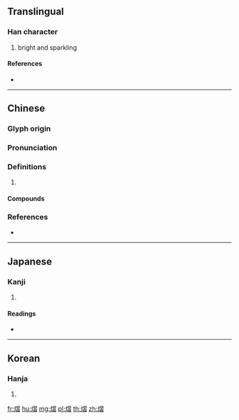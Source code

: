 {{character info/new}}
==Translingual==

===Han character===
{{Han char|rn=86|rad=火|as=11|sn=15|four=97862|canj=FSMA}}

# bright and sparkling

====References====
* {{Han ref|kx=0680.220|dkj=19333|dj=1092.010|hdz=32230.030|uh=71A0|ud=29088|bh=E666|bd=58982}}

----

==Chinese==
{{zh-forms}}

===Glyph origin===
{{Han etym}}

===Pronunciation===
{{zh-pron
|m=yì
|c=jap6,saap6,jap1
|mc=y
|oc=y
|cat=
}}
{{zh-attn-split}}

===Definitions===
{{zh-hanzi}}

# {{rfdef|zh}}

====Compounds====
{{zh-der|熠熠閃亮|熠沒|熠熠生輝|熠熠紅星|熠燿|熠熠}}

===References===
* {{R:yue:mfccd}}

----

==Japanese==

===Kanji===
{{ja-kanji|grade=|rs=火11}}

# {{defn|lang=ja|sort=火11}}

====Readings====
* {{ja-readings|on=[[ゆう]] (yū), [[しゅう]] (shū), [[じゅう]] (jū)|kun=[[ひがり]] (higari)}}

----

==Korean==

===Hanja===
{{ko-hanja|hangeul=습|eumhun=|rv=seup|mr=sŭp|y=sup}}

# {{defn|lang=ko|sort=火11}}

[[fr:熠]]
[[hu:熠]]
[[mg:熠]]
[[pl:熠]]
[[th:熠]]
[[zh:熠]]